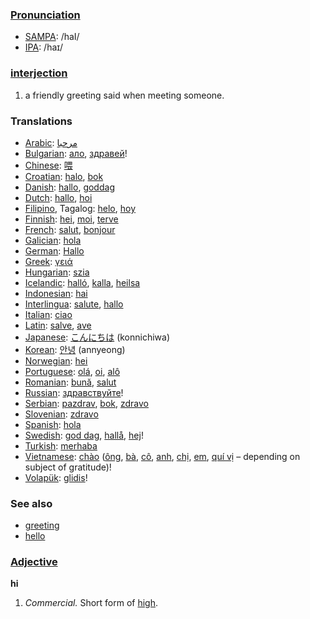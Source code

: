 ===[[Pronunciation]]===
*[[w:SAMPA|SAMPA]]: /haI/
*[[w:IPA|IPA]]: /haɪ/

=== [[interjection]] ===
#a friendly greeting said when meeting someone.

=== Translations ===
*[[Arabic]]: [[مرحبا]]
*[[Bulgarian]]: [[ало]], [[здравей]]!
*[[Chinese]]: [[喂]]
*[[Croatian]]: [[halo]], [[bok]]
*[[Danish]]: [[hallo]], [[goddag]]
*[[Dutch]]: [[hallo]], [[hoi]]
*[[Filipino]], Tagalog: [[helo]], [[hoy]]
*[[Finnish]]: [[hei]], [[moi]], [[terve]]
*[[French]]: [[salut]], [[bonjour]]
*[[Galician]]: [[hola]]
*[[German]]: [[Hallo]]
*[[Greek]]: [[γειά]]
*[[Hungarian]]: [[szia]]
*[[Icelandic]]: [[halló]], [[kalla]], [[heilsa]]
*[[Indonesian]]: [[hai]]
*[[Interlingua]]: [[salute]], [[hallo]]
*[[Italian]]: [[ciao]]
*[[Latin]]: [[salve]], [[ave]]
*[[Japanese]]: [[こんにちは]] (konnichiwa)
*[[Korean]]: [[안녕]] (annyeong)
*[[Norwegian]]: [[hei]]
*[[Portuguese]]: [[olá]], [[oi]], [[alô]]
*[[Romanian]]: [[bună]], [[salut]] 
*[[Russian]]: [[здравствуйте]]!
*[[Serbian]]: [[pazdrav]], [[bok]], [[zdravo]]
*[[Slovenian]]: [[zdravo]]
*[[Spanish]]: [[hola]]
*[[Swedish]]: [[god dag]], [[hallå]], [[hej]]!
*[[Turkish]]: [[merhaba]]
*[[Vietnamese]]: [[chào]] ([[ông]], [[bà#Vietnamese|bà]], [[cô#Vietnamese|cô]], [[anh#Vietnamese|anh]], [[chị]], [[em#Vietnamese|em]], [[quí vị]] &ndash; depending on subject of gratitude)!
*[[Volapük]]: [[glidis]]!

=== See also ===
*[[greeting]]
*[[hello]]

===[[Adjective]]===
'''hi'''

#''Commercial.'' Short form of [[high]].